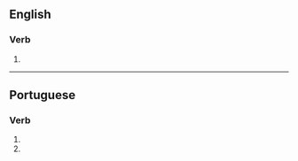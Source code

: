 ==English==

===Verb===
{{head|en|verb form}}

# {{en-third-person singular of|sodomize}}

----

==Portuguese==

===Verb===
{{pt-verb-form}}

# {{pt-verb form of|sodomizar|ar|subjunctive|present|singular|second}}
# {{pt-verb form of|sodomizar|ar|imperative|negative|singular|second}}
